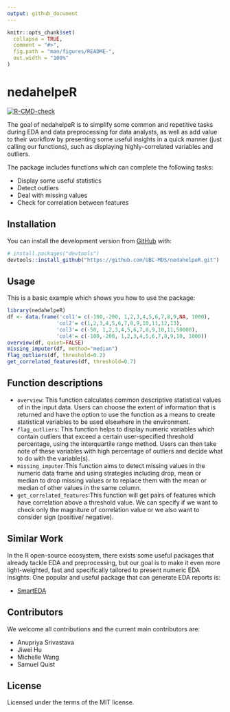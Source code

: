 ```yaml
---
output: github_document
---
```


<!-- README.md is generated from README.Rmd. Please edit that file -->

```r
knitr::opts_chunk$set(
  collapse = TRUE,
  comment = "#>",
  fig.path = "man/figures/README-",
  out.width = "100%"
)
```

# nedahelpeR

<!-- badges: start -->
[![R-CMD-check](https://github.com/UBC-MDS/nedahelpeR/workflows/R-CMD-check/badge.svg)](https://github.com/UBC-MDS/nedahelpeR/actions)
<!-- badges: end -->

The goal of nedahelpeR is to simplify some common and repetitive tasks during EDA and data preprocessing for data analysts, as well as add value to their workflow by presenting some useful insights in a quick manner (just calling our functions), such as displaying highly-correlated variables and outliers. 

The package includes functions which can complete the following tasks:

- Display some useful statistics
- Detect outliers
- Deal with missing values
- Check for correlation between features

## Installation

You can install the development version from
[GitHub](https://github.com/) with:

``` r
# install.packages("devtools")
devtools::install_github("https://github.com/UBC-MDS/nedahelpeR.git")
```

## Usage

This is a basic example which shows you how to use the package:

``` r
library(nedahelpeR)
df <- data.frame('col1'= c(-100,-200, 1,2,3,4,5,6,7,8,9,NA, 1000), 
                'col2'= c(1,2,3,4,5,6,7,8,9,10,11,12,13),
                'col3'= c(-50, 1,2,3,4,5,6,7,8,9,10,11,50000),
                'col4'= c(-100,-200, 1,2,3,4,5,6,7,8,9,10, 1000))
overview(df, quiet=FALSE)
missing_imputer(df, method="median")
flag_outliers(df, threshold=0.2)
get_correlated_features(df, threshold=0.7)

```


## Function descriptions

- `overview`: This function calculates common descriptive statistical values of in the input data. Users can choose the extent of information that is returned and have the option to use the function as a means to create statistical variables to be used elsewhere in the environment.
- `flag_outliers`: This function helps to display numeric variables which contain outliers that exceed a certain user-specified threshold percentage, using the interquartile range method. Users can then take note of these variables with high percentage of outliers and decide what to do with the variable(s).
- `missing_imputer`:This function aims to detect missing values in the numeric data frame and using strategies including drop, mean or median to drop missing values or to replace them with the mean or median of other values in the same column.
- `get_correlated_features`:This function will get pairs of features which have correlation above a threshold value. We can specify if we want to check only the magniture of correlation value or we also want to consider sign (positive/ negative).


## Similar Work

In the R open-source ecosystem, there exists some useful packages that already  tackle EDA and preprocessing, but our goal is to make it even more light-weighted, fast and specifically tailored to present numeric EDA insights. One popular and useful package that can generate EDA reports is: 

-   [SmartEDA](https://cran.r-project.org/web/packages/SmartEDA/vignettes/SmartEDA.html)


## Contributors

We welcome all contributions and the current main contributors are:

-   Anupriya Srivastava 
-   Jiwei Hu 
-   Michelle Wang 
-   Samuel Quist


## License

Licensed under the terms of the MIT license.


